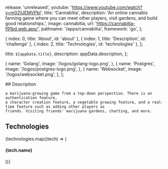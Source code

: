 
  release: 'unreleased',
  youtube: 'https://www.youtube.com/watch?v=m0ZjUEMVPbI',
  title: 'Cannabitia',
  description: 'An online cannabis farming game where you can meet other players, visit gardens, and build good relationships.',
  image: cannabitia,
  url: 'https://cannabitia-f91bd.web.app/',
  pathname: '/apps/cannabitia',
  framework: 'go',
};

  { index: 0, title: 'About', id: 'about' },
  { index: 1, title: 'Description', id: 'challenge' },
  { index: 2, title: 'Technologies', id: 'technologies' },
];

  title: `${appData.title}`,
  description: appData.description,
};

  {
    name: 'Golang',
    image: '/logos/golang-logo.png',
  },
  {
    name: 'Postgres',
    image: '/logos/postgres-logo.png',
  },
  {
    name: 'Websocket',
    image: '/logos/websocket.png',
  },
];

<Container>

<Border className="my-8" />

  <Section id="challenge">
    ## Description

    a marijuana-growing game from a top-down perspective. There is an authentication feature,
    a character creation feature, a vegetable growing feature, and a real-time feature such as adding other players as
    friends. Visiting friends' marijuana gardens, chatting, and more.

  </Section>

<Border className="my-8" />

<Section id="technologies">

## Technologies

<FadeInStagger className="flex gap-4 mt-6 flex-wrap" faster once>
  {technologies.map((tech) => (
    <FadeIn key={tech.name}>
      <div className="mt-auto">
        <Image
          src={tech.image}
          className="object-contain rounded-md m-auto"
          alt=""
          height={64}
          width={64}
          style={{
            width: 64,
            height: 64,
          }}
        />
        <h4 className="text-sm font-semibold tracking-tight text-[#525df3] text-center bg-white rounded-full w-min px-2 m-2 mx-auto">{tech.name}</h4>
      </div>
    </FadeIn>
  ))}
</FadeInStagger>

</Section>

</Container>
